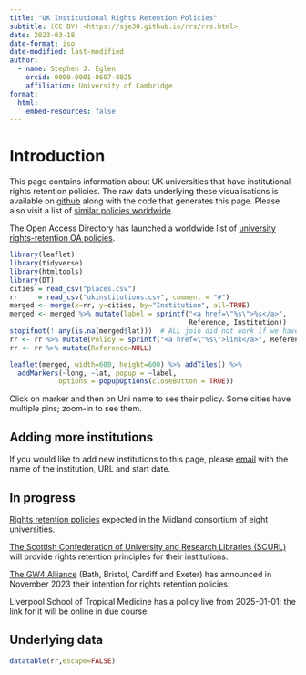 ```yaml
---
title: "UK Institutional Rights Retention Policies"
subtitle: (CC BY) <https://sje30.github.io/rrs/rrs.html>
date: 2023-03-18
date-format: iso
date-modified: last-modified
author:
  - name: Stephen J. Eglen
    orcid: 0000-0001-8607-8025
    affiliation: University of Cambridge
format:
  html:
    embed-resources: false
---
```



# Introduction

This page contains information about UK universities that have
institutional rights retention policies.  The raw data underlying
these visualisations is available on
[github](https://github.com/sje30/rrs/blob/main/ukinstitutions.csv)
along with the code that generates this page.  Please also visit a
list of [similar policies worldwide](https://cyber.harvard.edu/hoap/Additional_resources#Policies_of_the_kind_recommended_in_the_guide).


The Open Access Directory has launched a worldwide list of [university
rights-retention OA policies](https://oad.simmons.edu/oadwiki/University_rights-retention_OA_policies).

```r
library(leaflet)
library(tidyverse)
library(htmltools)
library(DT)
cities = read_csv("places.csv")
rr     = read_csv("ukinstitutions.csv", comment = "#")
merged <- merge(x=rr, y=cities, by="Institution", all=TRUE)
merged <- merged %>% mutate(label = sprintf("<a href=\"%s\">%s</a>",
                                            Reference, Institution))
stopifnot(! any(is.na(merged$lat)))  # ALL join did not work if we have NAs.
rr <- rr %>% mutate(Policy = sprintf("<a href=\"%s\">link</a>", Reference))
rr <- rr %>% mutate(Reference=NULL)
```

```r
leaflet(merged, width=600, height=600) %>% addTiles() %>%
  addMarkers(~long, ~lat, popup = ~label,
            options = popupOptions(closeButton = TRUE))
```

Click on marker and then on Uni name to see their policy.  Some cities
have multiple pins; zoom-in to see them.

## Adding more institutions

If you would like to add new institutions to this page, please
[email](https://sje30.github.io/about) with the name of the
institution, URL and start date.




## In progress

[Rights retention
policies](https://midlandsinnovation.org.uk/write/MediaUploads/Press%20Release/2023/MIRightsRetentionStatementFINAL.pdf)
expected in the Midland consortium of eight universities.

[The Scottish Confederation of University and Research Libraries
(SCURL)](https://www.scurl.ac.uk/rights-retention-statement) will
provide rights retention principles for their institutions.

[The GW4 Alliance](https://gw4.ac.uk/news/gw4-alliance-launches-joint-statement-on-rights-retention-in-scholarly-works/)
(Bath, Bristol, Cardiff and Exeter) has announced in November 2023
their intention for rights retention policies.

Liverpool School of Tropical Medicine has a policy live from 2025-01-01; the
link for it will be online in due course.


## Underlying data

```r
datatable(rr,escape=FALSE)
```


